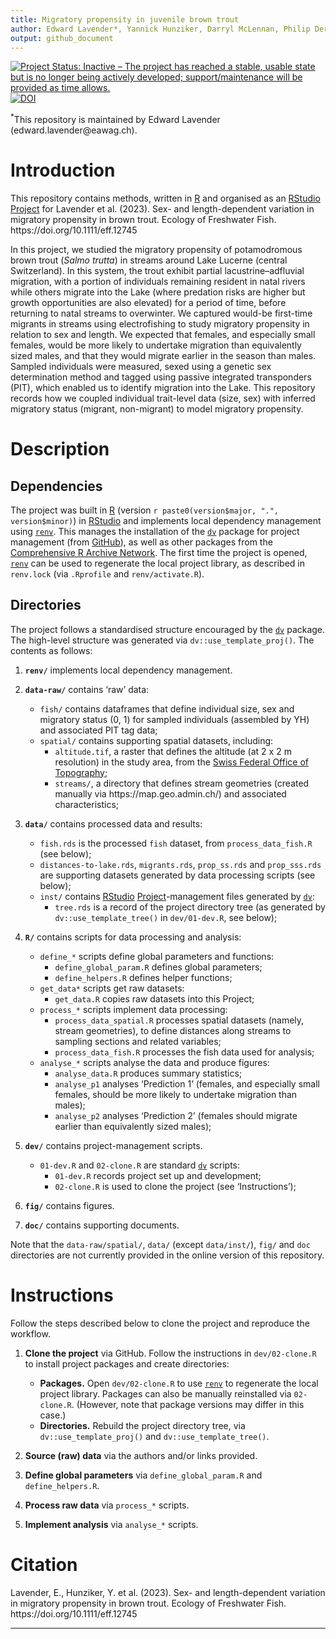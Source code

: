 ```yaml
---
title: Migratory propensity in juvenile brown trout
author: Edward Lavender*, Yannick Hunziker, Darryl McLennan, Philip Dermond, Dominique Stalder, Oliver Selz, Jakob Brodersen
output: github_document
---
```


[![Project Status: Inactive – The project has reached a stable, usable state but is no longer being actively developed; support/maintenance will be provided as time allows.](https://www.repostatus.org/badges/latest/inactive.svg)](https://www.repostatus.org/#inactive) [![DOI](https://zenodo.org/badge/630420674.svg)](https://zenodo.org/badge/latestdoi/630420674)

^\*^This repository is maintained by Edward Lavender (edward.lavender@eawag.ch).

# Introduction

This repository contains methods, written in [R](https://www.r-project.org/) and organised as an [RStudio](https://www.rstudio.com/) [Project](https://r4ds.had.co.nz/workflow-projects.html) for Lavender et al. (2023). Sex- and length-dependent variation in migratory propensity in brown trout. Ecology of Freshwater Fish. https://doi.org/10.1111/eff.12745

In this project, we studied the migratory propensity of potamodromous brown trout (_Salmo trutta_) in streams around Lake Lucerne (central Switzerland). In this system, the trout exhibit partial lacustrine--adfluvial migration, with a portion of individuals remaining resident in natal rivers while others migrate into the Lake (where predation risks are higher but growth opportunities are also elevated) for a period of time, before returning to natal streams to overwinter. We captured would-be first-time migrants in streams using electrofishing to study migratory propensity in relation to sex and length. We expected that females, and especially small females, would be more likely to undertake migration than equivalently sized males, and that they would migrate earlier in the season than males. Sampled individuals were measured, sexed using a genetic sex determination method and tagged using passive integrated transponders (PIT), which enabled us to identify migration into the Lake. This repository records how we coupled individual trait-level data (size, sex) with inferred migratory status (migrant, non-migrant) to model migratory propensity. 

# Description

## Dependencies

The project was built in [R](https://www.r-project.org/) (version `r paste0(version$major, ".", version$minor)`) in [RStudio](https://www.rstudio.com/) and implements local dependency management using [`renv`](https://rstudio.github.io/renv/articles/renv.html). This manages the installation of the [`dv`](https://github.com/edwardlavender/dv) package for project management (from [GitHub](https://github.com/)), as well as other packages from the [Comprehensive R Archive Network](https://cran.r-project.org/). The first time the project is opened, [`renv`](https://rstudio.github.io/renv/articles/renv.html) can be used to regenerate the local project library, as described in `renv.lock` (via `.Rprofile` and `renv/activate.R`).

## Directories

The project follows a standardised structure encouraged by the [`dv`](https://github.com/edwardlavender/dv) package. The high-level structure was generated via `dv::use_template_proj()`. The contents as follows:

1.  **`renv/`** implements local dependency management.

2.  **`data-raw/`** contains 'raw' data:

    -   `fish/` contains dataframes that define individual size, sex and migratory status (0, 1) for sampled individuals (assembled by YH) and associated PIT tag data;
    -   `spatial/` contains supporting spatial datasets, including: 
        - `altitude.tif`, a raster that defines the altitude (at 2 x 2 m resolution) in the study area, from the [Swiss Federal Office of Topography](https://www.swisstopo.admin.ch/en/geodata/height/alti3d.html);
        - `streams/`, a directory that defines stream geometries (created manually via https://map.geo.admin.ch/) and associated characteristics; <br/>

3.  **`data/`** contains processed data and results:

    -   `fish.rds` is the processed `fish` dataset, from `process_data_fish.R` (see below); 
    -   `distances-to-lake.rds`, `migrants.rds`, `prop_ss.rds` and `prop_sss.rds` are supporting datasets generated by data processing scripts (see below); 
    -   `inst/` contains [RStudio](https://www.rstudio.com/) [Project](https://r4ds.had.co.nz/workflow-projects.html)-management files generated by [`dv`](https://github.com/edwardlavender/dv):
        -   `tree.rds` is a record of the project directory tree (as generated by `dv::use_template_tree()` in `dev/01-dev.R`, see below); <br/>

4.  **`R/`** contains scripts for data processing and analysis:

    -   `define_*` scripts define global parameters and functions:
        -   `define_global_param.R` defines global parameters;
        -   `define_helpers.R` defines helper functions;
    -   `get_data*` scripts get raw datasets:
        -   `get_data.R` copies raw datasets into this Project;
    -   `process_*` scripts implement data processing:
        -   `process_data_spatial.R` processes spatial datasets (namely, stream geometries), to define distances along streams to sampling sections and related variables;
        -   `process_data_fish.R` processes the fish data used for analysis;
    -   `analyse_*` scripts analyse the data and produce figures:
        -   `analyse_data.R` produces summary statistics;
        -   `analyse_p1` analyses 'Prediction 1' (females, and especially small females, should be more likely to undertake migration than males); 
        -   `analyse_p2` analyses 'Prediction 2' (females should migrate earlier than equivalently sized males); <br/>

5.  **`dev/`** contains project-management scripts.

    -   `01-dev.R` and `02-clone.R` are standard [`dv`](https://github.com/edwardlavender/dv) scripts:
        -   `01-dev.R` records project set up and development;
        -   `02-clone.R` is used to clone the project (see 'Instructions');

6.  **`fig/`** contains figures.

7.  **`doc/`** contains supporting documents.

Note that the `data-raw/spatial/`, `data/` (except `data/inst/`), `fig/` and `doc` directories are not currently provided in the online version of this repository.

# Instructions

Follow the steps described below to clone the project and reproduce the workflow.

1.  **Clone the project** via GitHub. Follow the instructions in `dev/02-clone.R` to install project packages and create directories:

    -   **Packages.** Open `dev/02-clone.R` to use [`renv`](https://rstudio.github.io/renv/articles/renv.html) to regenerate the local project library. Packages can also be manually reinstalled via `02-clone.R`. (However, note that package versions may differ in this case.)
    -   **Directories.** Rebuild the project directory tree, via `dv::use_template_proj()` and `dv::use_template_tree()`.

2.  **Source (raw) data** via the authors and/or links provided. 

3.  **Define global parameters** via `define_global_param.R` and `define_helpers.R`.

4.  **Process raw data** via `process_*` scripts.

5.  **Implement analysis** via `analyse_*` scripts.

# Citation

Lavender, E., Hunziker, Y. et al. (2023). Sex- and length-dependent variation in migratory propensity in brown trout. Ecology of Freshwater Fish. https://doi.org/10.1111/eff.12745 

------------------------------------------------------------------------
